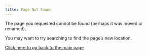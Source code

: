 ```yaml
---
title: Page Not Found
---
```


The page you requested cannot be found (perhaps it was moved or renamed).

You may want to try searching to find the page's new location.

[Click here to go back to the main page](index.qmd)